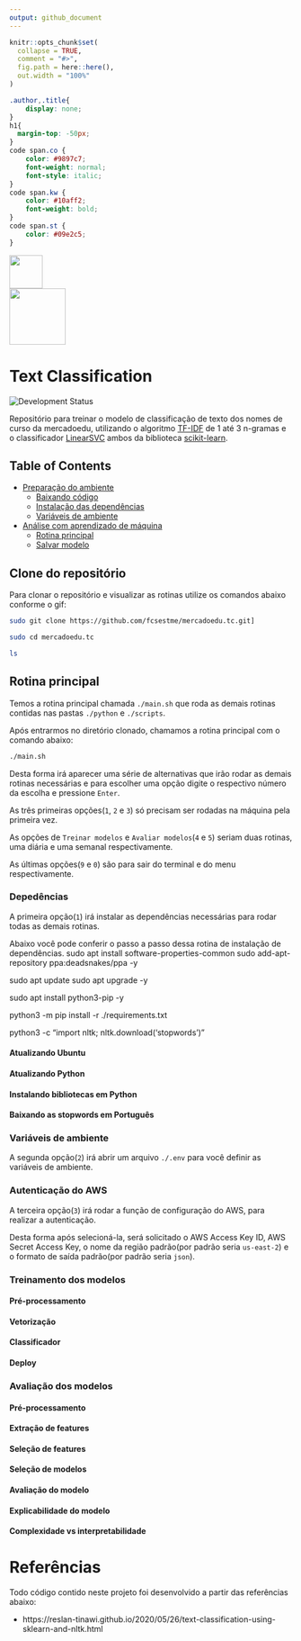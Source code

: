 ```yaml
---
output: github_document
---
```


<!-- README.md is generated from README.Rmd. Please edit that file -->

```r
knitr::opts_chunk$set(
  collapse = TRUE,
  comment = "#>",
  fig.path = here::here(),
  out.width = "100%"
)
```

```css
.author,.title{
    display: none;
}
h1{
  margin-top: -50px;
}
code span.co {
    color: #9897c7;
    font-weight: normal;
    font-style: italic;
}
code span.kw {
    color: #10aff2;
    font-weight: bold;
}
code span.st {
    color: #09e2c5;
}
```

<div>
<a href="https://mercadoedu.com.br">
    <img src="./inst/readme/images/slogan.png" align = "left" height = "59px"/>
</a>
</div>
<span style="display:inline-block; width: 450px;"></span>
<a href="https://tawk.to/fcs.est">
  <img src="./inst/readme/images/perfil.png" align = "rigth" height = "100px"/>
</a>

# Text Classification

<!-- badges: start -->
![Development Status](https://img.shields.io/badge/lifecycle-experimental-orange.svg)
<!-- badges: end -->

Repositório para treinar o modelo de classificação de texto dos nomes de curso da mercadoedu, utilizando o algoritmo [TF-IDF](https://scikit-learn.org/stable/modules/generated/sklearn.feature_extraction.text.TfidfVectorizer.html) de 1 até 3 n-gramas e o classificador [LinearSVC](https://scikit-learn.org/stable/modules/generated/sklearn.svm.LinearSVC.html) ambos da biblioteca [scikit-learn](https://scikit-learn.org/).

## Table of Contents
- [Preparação do ambiente](#prepação-do-ambiente)
  - [Baixando código](#baixando-código)
  - [Instalação das dependências](#instalação-das-dependências)
  - [Variáveis de ambiente](#variáveis-de-ambiente)
- [Análise com aprendizado de máquina](#análise-com-aprendizado-de-máquina)
  - [Rotina principal](#rotina-principal)
  - [Salvar modelo](#salvar-modelo)
  
## Clone do repositório

Para clonar o repositório e visualizar as rotinas utilize os comandos abaixo conforme o gif:

```bash
sudo git clone https://github.com/fcsestme/mercadoedu.tc.git]
```

```bash
sudo cd mercadoedu.tc

ls
```

## Rotina principal

Temos a rotina principal chamada `./main.sh` que roda as demais rotinas contidas nas pastas `./python` e `./scripts`.

Após entrarmos no diretório clonado, chamamos a rotina principal com o comando abaixo:

```bash
./main.sh
```

Desta forma irá aparecer uma série de alternativas que irão rodar as demais rotinas necessárias e para escolher uma opção digite o respectivo número da escolha e pressione `Enter`.

As três primeiras opções(`1`, `2` e `3`) só precisam ser rodadas na máquina pela primeira vez.

As opções de `Treinar modelos` e `Avaliar modelos`(`4` e `5`) seriam duas rotinas, uma diária e uma semanal respectivamente.

As últimas opções(`9` e `0`) são para sair do terminal e do menu respectivamente.

### Depedências

A primeira opção(`1`) irá instalar as dependências necessárias para rodar todas as demais rotinas. 

Abaixo você pode conferir o passo a passo dessa rotina de instalação de dependências.
sudo apt install software-properties-common
  sudo add-apt-repository ppa:deadsnakes/ppa -y

  sudo apt update
  sudo apt upgrade -y

  sudo apt install python3-pip -y

  python3 -m pip install -r ./requirements.txt

  python3 -c "import nltk; nltk.download('stopwords')"

#### Atualizando Ubuntu
#### Atualizando Python
#### Instalando bibliotecas em Python
#### Baixando as stopwords em Português

### Variáveis de ambiente

A segunda opção(`2`) irá abrir um arquivo `./.env` para você definir as variáveis de ambiente.

### Autenticação do AWS

A terceira opção(`3`) irá rodar a função de configuração do AWS, para realizar a autenticação.

Desta forma após selecioná-la, será solicitado o AWS Access Key ID, AWS Secret Access Key, o nome da região padrão(por padrão seria `us-east-2`) e o formato de saída padrão(por padrão seria `json`).

### Treinamento dos modelos
#### Pré-processamento
#### Vetorização
#### Classificador
#### Deploy

### Avaliação dos modelos
#### Pré-processamento
#### Extração de features
#### Seleção de features
#### Seleção de modelos
#### Avaliação do modelo
#### Explicabilidade do modelo
#### Complexidade vs interpretabilidade

# Referências

Todo código contido neste projeto foi desenvolvido a partir das referências abaixo:

- https://reslan-tinawi.github.io/2020/05/26/text-classification-using-sklearn-and-nltk.html
